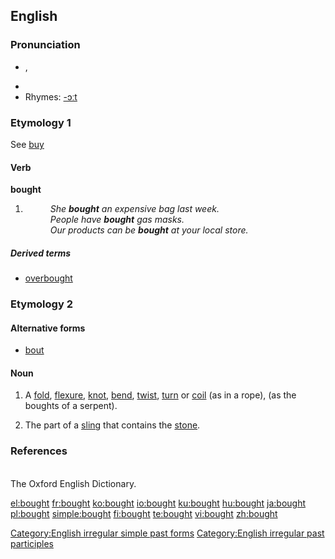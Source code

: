 ==English==

===Pronunciation===
*{{SAMPA|/'bO:t/}}, {{IPA|/'bɔːt/}}
*{{audio|en-us-bought.ogg|Audio (US)}}
*Rhymes: [[Rhymes:English:-ɔːt|-ɔːt]]

===Etymology 1===
See [[buy]]

====Verb====
'''bought'''

# {{past of|[[buy]]}}
#: ''She '''bought''' an expensive bag last week.''
#: ''People have '''bought''' gas masks.''
#: ''Our products can be '''bought''' at your local store.''

=====Derived terms=====
*[[overbought]]

===Etymology 2===
{{etystub}}

====Alternative forms====
* [[bout]]

====Noun====
{{en-noun}}

# {{obsolete}} A [[fold]], [[flexure]], [[knot]], [[bend]], [[twist]], [[turn]] or [[coil]] (as in a rope), (as the boughts of a serpent).
# {{obsolete}} The part of a [[sling]] that contains the [[stone]].

===References===
{{R:Webster 1913}}<br>
The Oxford English Dictionary.

[[Category:English irregular simple past forms]]
[[Category:English irregular past participles]]

[[el:bought]]
[[fr:bought]]
[[ko:bought]]
[[io:bought]]
[[ku:bought]]
[[hu:bought]]
[[ja:bought]]
[[pl:bought]]
[[simple:bought]]
[[fi:bought]]
[[te:bought]]
[[vi:bought]]
[[zh:bought]]